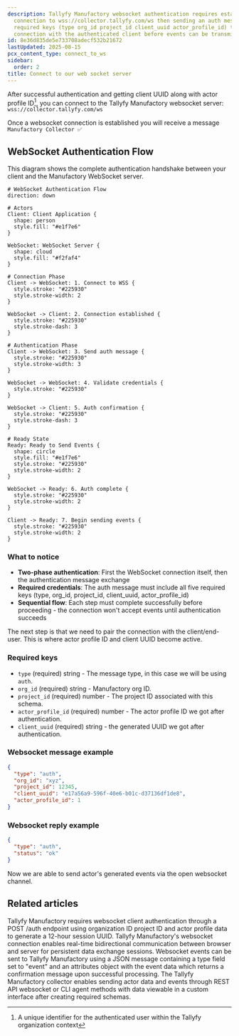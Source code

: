 ```yaml
---
description: Tallyfy Manufactory websocket authentication requires establishing a
  connection to wss://collector.tallyfy.com/ws then sending an auth message with five
  required keys (type org_id project_id client_uuid actor_profile_id) to pair the
  connection with the authenticated client before events can be transmitted.
id: 8e36d835de5e733708adecf532b21672
lastUpdated: 2025-08-15
pcx_content_type: connect_to_ws
sidebar:
  order: 2
title: Connect to our web socket server
---
```


After successful authentication and getting client UUID along with actor profile ID[^1], you can connect to the Tallyfy Manufactory websocket server: `wss://collector.tallyfy.com/ws`

Once a websocket connection is established you will receive a message `Manufactory Collector ✅`

## WebSocket Authentication Flow

This diagram shows the complete authentication handshake between your client and the Manufactory WebSocket server.

```d2
# WebSocket Authentication Flow
direction: down

# Actors
Client: Client Application {
  shape: person
  style.fill: "#e1f7e6"
}

WebSocket: WebSocket Server {
  shape: cloud
  style.fill: "#f2faf4"
}

# Connection Phase
Client -> WebSocket: 1. Connect to WSS {
  style.stroke: "#225930"
  style.stroke-width: 2
}

WebSocket -> Client: 2. Connection established {
  style.stroke: "#225930"
  style.stroke-dash: 3
}

# Authentication Phase
Client -> WebSocket: 3. Send auth message {
  style.stroke: "#225930"
  style.stroke-width: 3
}

WebSocket -> WebSocket: 4. Validate credentials {
  style.stroke: "#225930"
}

WebSocket -> Client: 5. Auth confirmation {
  style.stroke: "#225930"
  style.stroke-dash: 3
}

# Ready State
Ready: Ready to Send Events {
  shape: circle
  style.fill: "#e1f7e6"
  style.stroke: "#225930"
  style.stroke-width: 2
}

WebSocket -> Ready: 6. Auth complete {
  style.stroke: "#225930"
  style.stroke-width: 2
}

Client -> Ready: 7. Begin sending events {
  style.stroke: "#225930"
  style.stroke-width: 2
}
```

### What to notice

- **Two-phase authentication**: First the WebSocket connection itself, then the authentication message exchange
- **Required credentials**: The auth message must include all five required keys (type, org_id, project_id, client_uuid, actor_profile_id)
- **Sequential flow**: Each step must complete successfully before proceeding - the connection won't accept events until authentication succeeds

The next step is that we need to pair the connection with the client/end-user. This is where actor profile ID and client UUID become active.

### Required keys

- `type` (required) string - The message type, in this case we will be using `auth`.
- `org_id` (required) string - Manufactory org ID.
- `project_id` (required) number - The project ID associated with this schema.
- `actor_profile_id` (required) number - The actor profile ID we got after authentication.
- `client_uuid` (required) string - the generated UUID we got after authentication.
### Websocket message example
```json
{
  "type": "auth",
  "org_id": "xyz",
  "project_id": 12345,
  "client_uuid": "e17a56a9-596f-40e6-b01c-d37136df1de8",
  "actor_profile_id": 1
}
```

### Websocket reply example

```json
{
  "type": "auth",
  "status": "ok"
}
```

Now we are able to send actor's generated events via the open websocket channel.



[^1]: A unique identifier for the authenticated user within the Tallyfy organization context

## Related articles
<CardGrid>
<LinkTitleCard header="<b>Websocket > Authentication for the web socket collector</b>" href="/products/manufactory/collector/websocket/auth/" > Tallyfy Manufactory requires websocket client authentication through a POST /auth endpoint using organization ID project ID and actor profile data to generate a 12-hour session UUID. </LinkTitleCard>
<LinkTitleCard header="<b>Collector > Collecting events via websocket</b>" href="/products/manufactory/collector/websocket/" > Tallyfy Manufactory's websocket connection enables real-time bidirectional communication between browser and server for persistent data exchange sessions. </LinkTitleCard>
<LinkTitleCard header="<b>Websocket > Send events via the web socket</b>" href="/products/manufactory/collector/websocket/send_events/" > Websocket events can be sent to Tallyfy Manufactory using a JSON message containing a type field set to "event" and an attributes object with the event data which returns a confirmation message upon successful processing. </LinkTitleCard>
<LinkTitleCard header="<b>Manufactory > Collector</b>" href="/products/manufactory/collector/" > The Tallyfy Manufactory collector enables sending actor data and events through REST API websocket or CLI agent methods with data viewable in a custom interface after creating required schemas. </LinkTitleCard>
</CardGrid>